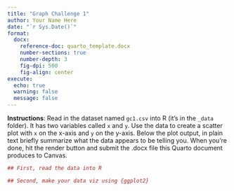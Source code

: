 ```yaml
---
title: "Graph Challenge 1"
author: Your Name Here
date: "`r Sys.Date()`"
format: 
  docx:
    reference-doc: quarto_template.docx
    number-sections: true
    number-depth: 3
    fig-dpi: 500
    fig-align: center
execute: 
  echo: true
  warning: false
  message: false
---
```



**Instructions**: Read in the dataset named `gc1.csv` into R (it's in the `_data` folder). It has two variables called `x` and `y`. Use the data to create a scatter plot with `x` on the x-axis and `y` on the y-axis. Below the plot output, in plain text briefly summarize what the data appears to be telling you. When you're done, hit the render button and submit the .docx file this Quarto document produces to Canvas. 

<!-- A code block as been included below. This is where you should write your code to read in the data and produce your data viz. -->

```r
## First, read the data into R

## Second, make your data viz using {ggplot2}

```

